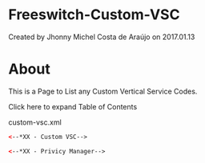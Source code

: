 
# Freeswitch-Custom-VSC 

 Created by  Jhonny Michel Costa de Araújo on 2017.01.13

# About

This is a Page to List any Custom Vertical Service Codes.

Click here to expand Table of Contents

custom-vsc.xml

```xml
<--*XX - Custom VSC-->
```

```xml
<--*XX - Privicy Manager-->
```


